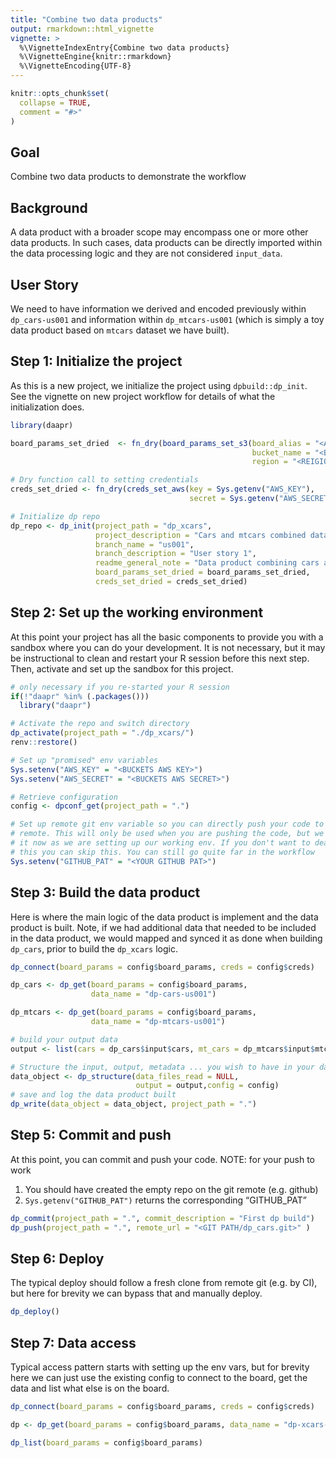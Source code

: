 ```yaml
---
title: "Combine two data products"
output: rmarkdown::html_vignette
vignette: >
  %\VignetteIndexEntry{Combine two data products}
  %\VignetteEngine{knitr::rmarkdown}
  %\VignetteEncoding{UTF-8}
---
```


```r
knitr::opts_chunk$set(
  collapse = TRUE,
  comment = "#>"
)
```

## Goal

Combine two data products to demonstrate the workflow


## Background

A data product with a broader scope may encompass one or more other data 
products. In such cases, data products can be directly imported within the data
processing logic and they are not considered `input_data`.


## User Story

We need to have information we derived and encoded previously within 
`dp_cars-us001` and information within `dp_mtcars-us001` (which is simply a toy
data product based on `mtcars` dataset we have built).

## Step 1: Initialize the project

As this is a new project, we initialize the project using `dpbuild::dp_init`. See
the vignette on new project workflow for details of what the initialization does.


```r
library(daapr)

board_params_set_dried  <- fn_dry(board_params_set_s3(board_alias = "<ALIAS>",
                                                      bucket_name = "<BUCKET>",
                                                      region = "<REIGION>"))

# Dry function call to setting credentials
creds_set_dried <- fn_dry(creds_set_aws(key = Sys.getenv("AWS_KEY"),
                                        secret = Sys.getenv("AWS_SECRET") ))

# Initialize dp repo
dp_repo <- dp_init(project_path = "dp_xcars",
                   project_description = "Cars and mtcars combined data product",
                   branch_name = "us001",
                   branch_description = "User story 1",
                   readme_general_note = "Data product combining cars and metcars",
                   board_params_set_dried = board_params_set_dried,
                   creds_set_dried = creds_set_dried)
```


## Step 2: Set up the working environment

At this point your project has all the basic components to provide you with a 
sandbox where you can do your development. It is not necessary, but it may be
instructional to clean and restart your R session before this next step. Then,
activate and set up the sandbox for this project.

```r
# only necessary if you re-started your R session
if(!"daapr" %in% (.packages()))
  library("daapr")

# Activate the repo and switch directory
dp_activate(project_path = "./dp_xcars/")
renv::restore()

# Set up "promised" env variables
Sys.setenv("AWS_KEY" = "<BUCKETS AWS KEY>")
Sys.setenv("AWS_SECRET" = "<BUCKETS AWS SECRET>")

# Retrieve configuration
config <- dpconf_get(project_path = ".")

# Set up remote git env variable so you can directly push your code to git 
# remote. This will only be used when you are pushing the code, but we can set 
# it now as we are setting up our working env. If you don't want to deal with
# this you can skip this. You can still go quite far in the workflow
Sys.setenv("GITHUB_PAT" = "<YOUR GITHUB PAT>")
```



## Step 3: Build the data product

Here is where the main logic of the data product is implement and the data
product is built. Note, if we had additional data that needed to be included in
the data product, we would mapped and synced it as done when building `dp_cars`,
prior to build the `dp_xcars` logic.

```r
dp_connect(board_params = config$board_params, creds = config$creds)

dp_cars <- dp_get(board_params = config$board_params,
                  data_name = "dp-cars-us001")

dp_mtcars <- dp_get(board_params = config$board_params,
                  data_name = "dp-mtcars-us001")

# build your output data
output <- list(cars = dp_cars$input$cars, mt_cars = dp_mtcars$input$mtcars)

# Structure the input, output, metadata ... you wish to have in your data product
data_object <- dp_structure(data_files_read = NULL,
                            output = output,config = config)
# save and log the data product built
dp_write(data_object = data_object, project_path = ".")
```


## Step 5: Commit and push

At this point, you can commit and push your code.
NOTE: for your push to work

1. You should have created the empty repo on the git remote (e.g. github)
2. `Sys.getenv("GITHUB_PAT")` returns the corresponding "GITHUB_PAT"

```r
dp_commit(project_path = ".", commit_description = "First dp build")
dp_push(project_path = ".", remote_url = "<GIT PATH/dp_cars.git>" )
```


## Step 6: Deploy

The typical deploy should follow a fresh clone from remote git (e.g. by CI), but
here for brevity we can bypass that and manually deploy.

```r
dp_deploy()
```


## Step 7: Data access

Typical access pattern starts with setting up the env vars, but for brevity 
here we can just use the existing config to connect to the board, get the data 
and list what else is on the board.

```r
dp_connect(board_params = config$board_params, creds = config$creds)

dp <- dp_get(board_params = config$board_params, data_name = "dp-xcars-us001")

dp_list(board_params = config$board_params)
```
